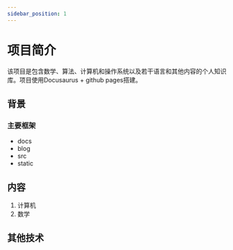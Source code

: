 ```yaml
---
sidebar_position: 1
---
```


# 项目简介

该项目是包含数学、算法、计算机和操作系统以及若干语言和其他内容的个人知识库。项目使用Docusaurus + github pages搭建。

## 背景



### 主要框架

- docs
- blog
- src
- static

## 内容

1. 计算机
2. 数学

## 其他技术
